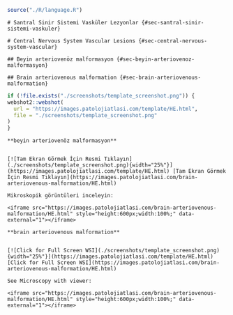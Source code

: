 ```r

source("./R/language.R")

```



```asis

# Santral Sinir Sistemi Vasküler Lezyonlar {#sec-santral-sinir-sistemi-vaskuler} 

```




```asis

# Central Nervous System Vascular Lesions {#sec-central-nervous-system-vascular} 

```




```asis

## Beyin arteriovenöz malformasyon {#sec-beyin-arteriovenoz-malformasyon} 

```




```asis

## Brain arteriovenous malformation {#sec-brain-arteriovenous-malformation} 

```




```r
if (!file.exists("./screenshots/template_screenshot.png")) {
webshot2::webshot(
  url = "https://images.patolojiatlasi.com/template/HE.html",
  file = "./screenshots/template_screenshot.png"
)
}
```





```asis

**beyin arteriovenöz malformasyon**


[![Tam Ekran Görmek İçin Resmi Tıklayın](./screenshots/template_screenshot.png){width="25%"}](https://images.patolojiatlasi.com/template/HE.html) [Tam Ekran Görmek İçin Resmi Tıklayın](https://images.patolojiatlasi.com/brain-arteriovenous-malformation/HE.html)

Mikroskopik görüntüleri inceleyin:

<iframe src="https://images.patolojiatlasi.com/brain-arteriovenous-malformation/HE.html" style="height:600px;width:100%;" data-external="1"></iframe>

```




```asis

**brain arteriovenous malformation**


[![Click for Full Screen WSI](./screenshots/template_screenshot.png){width="25%"}](https://images.patolojiatlasi.com/template/HE.html) [Click for Full Screen WSI](https://images.patolojiatlasi.com/brain-arteriovenous-malformation/HE.html)

See Microscopy with viewer: 

<iframe src="https://images.patolojiatlasi.com/brain-arteriovenous-malformation/HE.html" style="height:600px;width:100%;" data-external="1"></iframe>

```



